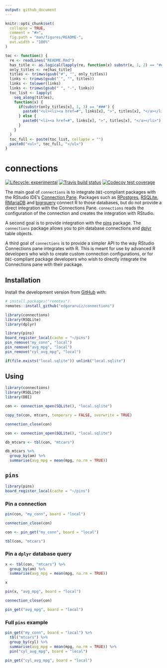 ```yaml
---
output: github_document
---
```


<!-- README.md is generated from README.Rmd. Please edit that file -->

```r
knitr::opts_chunk$set(
  collapse = TRUE,
  comment = "#>",
  fig.path = "man/figures/README-",
  out.width = "100%"
)

toc <- function() {
  re <- readLines("README.Rmd")
  has_title <- as.logical(lapply(re, function(x) substr(x, 1, 2) == "##"))
  only_titles <- re[has_title]
  titles <- trimws(gsub("#", "", only_titles))
  links <- trimws(gsub("`", "", titles))
  links <- tolower(links)
  links <- trimws(gsub(" ", "-", links))
  toc_list <- lapply(
    seq_along(titles),
    function(x) {
      if(substr(only_titles[x], 1, 3) == "###") {
        paste0("<ul><li><a href=#", links[x], ">", titles[x], "</a></li></ul>")  
      } else {
        paste0("<li><a href=#", links[x], ">", titles[x], "</a></li>")  
      }
    }
  )
  toc_full <- paste(toc_list, collapse = "") 
  paste0("<ul>", toc_full, "</ul>")
}
```

# connections

<!-- badges: start -->
[![Lifecycle: experimental](https://img.shields.io/badge/lifecycle-experimental-orange.svg)](https://www.tidyverse.org/lifecycle/#experimental)
[![Travis build status](https://travis-ci.com/edgararuiz/connections.svg?branch=master)](https://travis-ci.com/edgararuiz/connections)
[![Codecov test coverage](https://codecov.io/gh/edgararuiz/connections/branch/master/graph/badge.svg)](https://codecov.io/gh/edgararuiz/connections?branch=master)
<!-- badges: end -->


The main goal of `connections` is to integrate `DBI`-compliant packages with the RStudio IDE's [Connection
Pane](https://db.rstudio.com/rstudio/connections/).  Packages such as [RPostgres](https://github.com/r-dbi/RPostgres), [RSQLite](https://github.com/r-dbi/RSQLite), [RMariaDB](https://github.com/r-dbi/RMariaDB) and [bigrquery](https://github.com/r-dbi/bigrquery) connect R to those databases, but do not provide a direct integration with the Connections Pane. `connections` reads the configuration of the connection and creates the integration with RStudio.

A second goal is to provide integration with the [pins](https://rstudio.github.io/pins/) package.  The `connections` package allows you to pin database connections and [dplyr](https://dplyr.tidyverse.org/) table objects. 

A third goal of `connections` is to provide a simpler API to the way RStudio Connections pane integrates with R.  This is meant for use by advanced R developers who wish to create custom connection configurations, or for `DBI`-compliant package developers who wish to directly integrate the Connections pane with their package. 

## Installation

Install the development version from [GitHub](https://github.com/) with:

``` r
# install.packages("remotes")
remotes::install_github("edgararuiz/connections")
```
```r
library(connections)
library(RSQLite)
library(dplyr)

library(pins)
board_register_local(cache = "~/pins")
pin_remove("my_conn", "local")
pin_remove("avg_mpg", "local")
pin_remove("cyl_avg_mpg", "local")

if(file.exists("local.sqlite")) unlink("local.sqlite")
```

## Using

```r
library(connections)
library(RSQLite)
library(DBI)

con <- connection_open(SQLite(), "local.sqlite")
```

```r
copy_to(con, mtcars, temporary = FALSE, overwrite = TRUE)
```

```r
connection_close(con)
```

```r
con <- connection_open(SQLite(), "local.sqlite")
```

```r
db_mtcars <- tbl(con, "mtcars")

db_mtcars %>%
  group_by(am) %>%
  summarise(avg_mpg = mean(mpg, na.rm = TRUE))
```

## `pins`

```r
library(pins)
board_register_local(cache = "~/pins")
```

### Pin a connection

```r
pin(con, "my_conn", board = "local")
```

```r
connection_close(con)
```

```r
con <- pin_get("my_conn", board = "local")
```

```r
tbl(con, "mtcars")
```

### Pin a `dplyr` database query

```r
x <- tbl(con, "mtcars") %>%
  group_by(am) %>%
  summarise(avg_mpg = mean(mpg, na.rm = TRUE))

x
```


```r
pin(x, "avg_mpg", board = "local")
```

```r
connection_close(con)
```

```r
pin_get("avg_mpg", board = "local")
```

### Full `pins` example

```r
pin_get("my_conn", board = "local") %>%
  tbl("mtcars") %>%
  group_by(cyl) %>%
  summarise(avg_mpg = mean(mpg, na.rm = TRUE)) %>%
  pin("cyl_avg_mpg", board = "local")
```

```r
pin_get("cyl_avg_mpg", board = "local")
```


